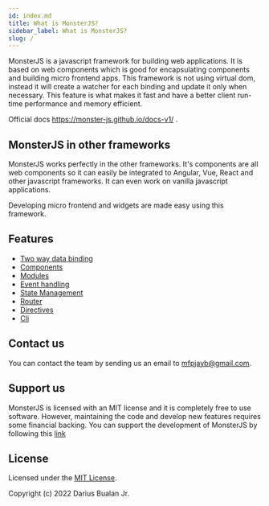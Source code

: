 ```yaml
---
id: index.md
title: What is MonsterJS?
sidebar_label: What is MonsterJS?
slug: /
---
```


MonsterJS is a javascript framework for building web applications.
It is based on web components which is good for encapsulating components and building micro frontend apps.
This framework is not using virtual dom, instead it will create a watcher for each binding and update it only when necessary.
This feature is what makes it fast and have a better client run-time performance and memory efficient.

Official docs https://monster-js.github.io/docs-v1/ .

## MonsterJS in other frameworks

MonsterJS works perfectly in the other frameworks.
It's components are all web components so it can easily be integrated to Angular, Vue, React and other javascript frameworks.
It can even work on vanilla javascript applications.

Developing micro frontend and widgets are made easy using this framework.

## Features

* [Two way data binding](./data-binding#model-binding)
* [Components](./component)
* [Modules](./module)
* [Event handling](./event-handling)
* [State Management](./store)
* [Router](./router)
* [Directives](./directives)
* [Cli](./cli-what-is-cli)

## Contact us


You can contact the team by sending us an email to [mfpjayb@gmail.com](mailto:mfpjayb@gmail.com).

## Support us

MonsterJS is licensed with an MIT license and it is completely free to use software.
However, maintaining the code and develop new features requires some financial backing.
You can support the development of MonsterJS by following this [link](/#support-us-section)

<!--
#### One-time donation


    <a href="https://www.paypal.com/paypalme/dariusbualan" target="_blank">
        <img src={paypalImg} alt="Paypal" style={{ width: '200px' }} />
    </a>
);

<Image />
-->

<!-- #### Recurring donations -->

## License

Licensed under the [MIT License](./license).

Copyright (c) 2022 Darius Bualan Jr.

